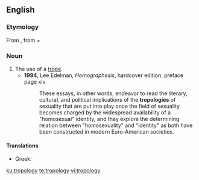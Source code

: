 ==English==

===Etymology===
From {{etyl|el|en}} {{term|τροπολογία|lang=el|tr=tropología}}, from {{term|τρόπος|tr=tropos|lang=el}} + {{term|λόγος|tr=lógos|lang=el}}

===Noun===
{{en-noun|tropologies}}

# The use of a [[trope]].
#* '''1994''', Lee Edelman, ''Homographesis'', hardcover edition, preface page xiv
#*: These essays, in other words, endeavor to read the literary, cultural, and political implications of the '''tropologies''' of sexuality that are put into play once the field of sexuality becomes charged by the widespread availability of a "homosexual" identity, and they explore the determining relation between "homosexuality" and "identity" as both have been constructed in modern Euro-American societies.

====Translations====
{{trans-top|use of a trope}}
* Greek: {{t+|el|τροπολογία|f|tr=tropología}}
{{trans-mid}}
{{trans-bottom}}

[[ku:tropology]]
[[te:tropology]]
[[vi:tropology]]